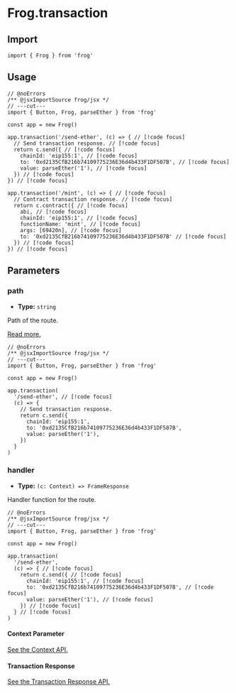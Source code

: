 # Frog.transaction

## Import

```tsx twoslash
import { Frog } from 'frog'
```

## Usage

```tsx twoslash
// @noErrors
/** @jsxImportSource frog/jsx */
// ---cut---
import { Button, Frog, parseEther } from 'frog'

const app = new Frog()

app.transaction('/send-ether', (c) => { // [!code focus]
  // Send transaction response. // [!code focus]
  return c.send({ // [!code focus]
    chainId: 'eip155:1', // [!code focus]
    to: '0xd2135CfB216b74109775236E36d4b433F1DF507B', // [!code focus]
    value: parseEther('1'), // [!code focus]
  }) // [!code focus]
}) // [!code focus]

app.transaction('/mint', (c) => { // [!code focus]
  // Contract transaction response. // [!code focus]
  return c.contract({ // [!code focus]
    abi, // [!code focus]
    chainId: 'eip155:1', // [!code focus]
    functionName: 'mint', // [!code focus]
    args: [69420n], // [!code focus]
    to: '0xd2135CfB216b74109775236E36d4b433F1DF507B' // [!code focus]
  }) // [!code focus]
}) // [!code focus]
```

## Parameters

### path

- **Type:** `string`

Path of the route.

[Read more.](/concepts/routing)

```tsx twoslash
// @noErrors
/** @jsxImportSource frog/jsx */
// ---cut---
import { Button, Frog, parseEther } from 'frog'

const app = new Frog()

app.transaction(
  '/send-ether', // [!code focus] 
  (c) => { 
    // Send transaction response. 
    return c.send({ 
      chainId: 'eip155:1', 
      to: '0xd2135CfB216b74109775236E36d4b433F1DF507B', 
      value: parseEther('1'), 
    }) 
  }
) 
```

### handler

- **Type:** `(c: Context) => FrameResponse`

Handler function for the route.

```tsx twoslash
// @noErrors
/** @jsxImportSource frog/jsx */
// ---cut---
import { Button, Frog, parseEther } from 'frog'

const app = new Frog()

app.transaction(
  '/send-ether',
  (c) => { // [!code focus] 
    return c.send({ // [!code focus] 
      chainId: 'eip155:1', // [!code focus] 
      to: '0xd2135CfB216b74109775236E36d4b433F1DF507B', // [!code focus] 
      value: parseEther('1'), // [!code focus] 
    }) // [!code focus] 
  } // [!code focus] 
) 
```

#### Context Parameter

[See the Context API.](/reference/frog-transaction-context)

#### Transaction Response

[See the Transaction Response API.](/reference/frog-transaction-response)
